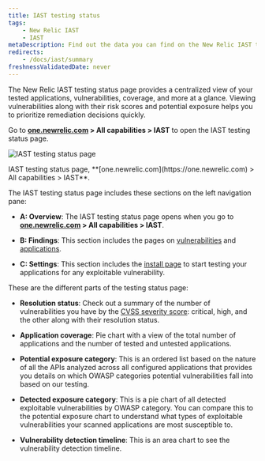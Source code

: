 ```yaml
---
title: IAST testing status
tags:
    - New Relic IAST
    - IAST
metaDescription: Find out the data you can find on the New Relic IAST testing status page.
redirects:
    - /docs/iast/summary
freshnessValidatedDate: never
---
```




The New Relic IAST testing status page provides a centralized view of your tested applications, vulnerabilities, coverage, and more at a glance. Viewing vulnerabilities along with their risk scores and potential exposure helps you to prioritize remediation decisions quickly.

Go to <DoNotTranslate>**[one.newrelic.com](https://one.newrelic.com) > All capabilities > IAST**</DoNotTranslate> to open the IAST testing status page.

<img
    title="IAST testing status page"
    alt="IAST testing status page"
    src={iastSummary}
/>

<figcaption>
    IAST testing status page, <DoNotTranslate>**[one.newrelic.com](https://one.newrelic.com) > All capabilities > IAST**</DoNotTranslate>.
</figcaption> 

The IAST testing status page includes these sections on the left navigation pane:

- <DoNotTranslate>**A: Overview**</DoNotTranslate>: The IAST testing status page opens when you go to <DoNotTranslate>**[one.newrelic.com](https://one.newrelic.com) > All capabilities > IAST**</DoNotTranslate>.

- <DoNotTranslate>**B: Findings**</DoNotTranslate>: This section includes the pages on [vulnerabilities](/docs/iast/exploitable-vulns/) and [applications](/docs/iast/applications/).

- <DoNotTranslate>**C: Settings**</DoNotTranslate>: This section includes the [install page](/docs/iast/install/) to start testing your applications for any exploitable vulnerability.


These are the different parts of the testing status page:

- <DoNotTranslate>**Resolution status**</DoNotTranslate>: Check out a summary of the number of vulnerabilities you have by the [CVSS severity score](/docs/iast/introduction/#vuln-severity): critical, high, and the other along with their resolution status.

- <DoNotTranslate>**Application coverage**</DoNotTranslate>: Pie chart with a view of the total number of applications and the number of tested and untested applications.

- <DoNotTranslate>**Potential exposure category**</DoNotTranslate>: This is an ordered list based on the nature of all the APIs analyzed across all configured applications that provides you details on which OWASP categories potential vulnerabilities fall into based on our testing.

- <DoNotTranslate>**Detected exposure category**</DoNotTranslate>: This is a pie chart of all detected exploitable vulnerabilities by OWASP category. You can compare this to the potential exposure chart to understand what types of exploitable vulnerabilities your scanned applications are most susceptible to.

- <DoNotTranslate>**Vulnerability detection timeline**</DoNotTranslate>: This is an area chart to see the vulnerability detection timeline.


